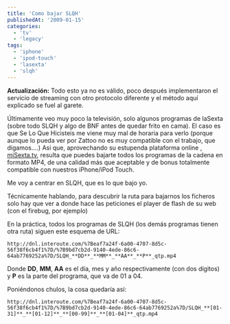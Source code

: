 ```yaml
---
title: 'Como bajar SLQH'
publishedAt: '2009-01-15'
categories:
  - 'tv'
  - 'legacy'
tags:
  - 'iphone'
  - 'ipod-touch'
  - 'lasexta'
  - 'slqh'
---
```


**Actualización:** Todo esto ya no es válido, poco después implementaron el servicio de streaming con otro protocolo diferente y el método aquí explicado se fuel al garete.

Últimamente veo muy poco la televisión, solo algunos programas de laSexta (sobre todo SLQH y algo de BNF antes de quedar frito en cama). El caso es que Se Lo Que Hicisteis me viene muy mal de horaria para verlo (porque aunque lo pueda ver por Zattoo no es muy compatible con el trabajo, que digamos....) Asi que, aprovechando su estupenda plataforma online , [miSexta.tv](http://www.miSexta.tv), resulta que puedes bajarte todos los programas de la cadena en formato MP4, de una calidad más que aceptable y de bonus totalmente compatible con nuestros iPhone/iPod Touch.

Me voy a centrar en SLQH, que es lo que bajo yo.

Técnicamente hablando, para descubrir la ruta para bajarnos los ficheros solo hay que ver a donde hace las peticiones el player de flash de su web (con el firebug, por ejemplo)

En la práctica, todos los programas de SLQH (los demás programas tienen otra ruta) siguen este esquema de URL:

`http://dnl.interoute.com/%7Beaf7a24f-6a00-4707-8d5c-56f38f6cb4f1%7D/%7B9bd7cb2d-9140-4ede-86c6-64ab7769252a%7D/SLQH_**DD**_**MM**_**AA**_**P**_qtp.mp4`

Donde **DD**, **MM**, **AA** es el día, mes y año respectivamente (con dos dígitos) y **P** es la parte del programa, que va de 01 a 04.

Poniéndonos chulos, la cosa quedaría así:

`http://dnl.interoute.com/%7Beaf7a24f-6a00-4707-8d5c-56f38f6cb4f1%7D/%7B9bd7cb2d-9140-4ede-86c6-64ab7769252a%7D/SLQH_**[01-31]**_**[01-12]**_**[00-99]**_**[01-04]**_qtp.mp4`
